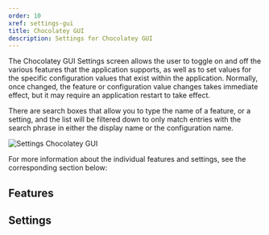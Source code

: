 ```yaml
---
order: 10
xref: settings-gui
title: Chocolatey GUI
description: Settings for Chocolatey GUI
---
```


The Chocolatey GUI Settings screen allows the user to toggle on and off the various features that the application
supports, as well as to set values for the specific configuration values that exist within the application.  Normally,
once changed, the feature or configuration value changes takes immediate effect, but it may require an application
restart to take effect.

There are search boxes that allow you to type the name of a feature, or a setting, and the list will be filtered down
to only match entries with the search phrase in either the display name or the configuration name.

![Settings Chocolatey GUI](/images/chocolatey-gui/user_interface_settings_chocolatey_gui.png "Settings Chocolatey GUI")

For more information about the individual features and settings, see the corresponding section below:

## Features

<AvailableFeatures />

## Settings

<AvailableSettings />
